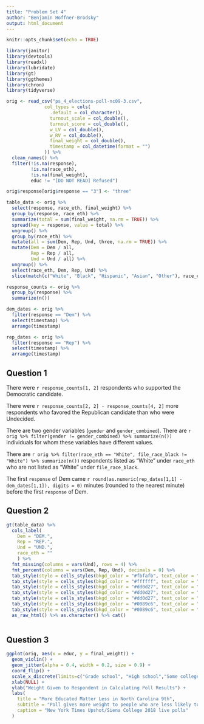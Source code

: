 ```yaml
---
title: "Problem Set 4"
author: "Benjamin Hoffner-Brodsky"
output: html_document
---
```


```r
knitr::opts_chunk$set(echo = TRUE)

library(janitor)
library(devtools)
library(readxl)
library(lubridate)
library(gt)
library(ggthemes)
library(chron)
library(tidyverse)

orig <- read_csv("ps_4_elections-poll-nc09-3.csv",
              col_types = cols(
                .default = col_character(),
                turnout_scale = col_double(),
                turnout_score = col_double(),
                w_LV = col_double(),
                w_RV = col_double(),
                final_weight = col_double(),
                timestamp = col_datetime(format = "")
              )) %>% 
  clean_names() %>%
  filter(!is.na(response), 
         !is.na(race_eth), 
         !is.na(final_weight),
         educ != "[DO NOT READ] Refused") 

orig$response[orig$response == "3"] <- "three"

table_data <- orig %>% 
  select(response, race_eth, final_weight) %>% 
  group_by(response, race_eth) %>% 
  summarize(total = sum(final_weight, na.rm = TRUE)) %>% 
  spread(key = response, value = total) %>%
  ungroup() %>% 
  group_by(race_eth) %>% 
  mutate(all = sum(Dem, Rep, Und, three, na.rm = TRUE)) %>% 
  mutate(Dem = Dem / all,
         Rep = Rep / all,
         Und = Und / all) %>% 
  ungroup() %>% 
  select(race_eth, Dem, Rep, Und) %>% 
  slice(match(c("White", "Black", "Hispanic", "Asian", "Other"), race_eth)) 

response_counts <- orig %>% 
  group_by(response) %>% 
  summarize(n())

dem_dates <- orig %>% 
  filter(response == "Dem") %>% 
  select(timestamp) %>% 
  arrange(timestamp)

rep_dates <- orig %>% 
  filter(response == "Rep") %>% 
  select(timestamp) %>% 
  arrange(timestamp)

```
## Question 1

There were `r response_counts[1, 2]` respondents who supported the Democratic candidate.

There were `r response_counts[2, 2] - response_counts[4, 2]` more respondents who favored the Republican candidate than who were Undecided.

There are two gender variables (`gender` and `gender_combined`). There are `r orig %>% filter(gender != gender_combined) %>% summarize(n())` individuals for whom these variables have different values.

There are `r orig %>% filter(race_eth == "White", file_race_black != "White") %>% summarize(n())` respondents listed as “White” under `race_eth` who are not listed as “White” under `file_race_black`.

The first `response` of Dem came `r round(as.numeric(rep_dates[1,1] - dem_dates[1,1]), digits = 0)` minutes (rounded to the nearest minute) before the first `response` of Dem.

## Question 2

```r

gt(table_data) %>% 
  cols_label(
    Dem = "DEM.",
    Rep = "REP.",
    Und = "UND.",
    race_eth = ""
    ) %>% 
  fmt_missing(columns = vars(Und), rows = 4) %>% 
  fmt_percent(columns = vars(Dem, Rep, Und), decimals = 0) %>% 
  tab_style(style = cells_styles(bkgd_color = "#fbfafb", text_color = "#666666"), locations = cells_data()) %>%
  tab_style(style = cells_styles(bkgd_color = "#ffffff", text_color = "#666666"), locations = cells_data(columns = 1)) %>%
  tab_style(style = cells_styles(bkgd_color = "#dd0d27", text_color = "#ffffff"), locations = cells_data(columns = 3, rows = 1)) %>% 
  tab_style(style = cells_styles(bkgd_color = "#dd0d27", text_color = "#ffffff"), locations = cells_data(columns = 3, rows = 3)) %>%
  tab_style(style = cells_styles(bkgd_color = "#dd0d27", text_color = "#ffffff"), locations = cells_data(columns = 3, rows = 4)) %>% 
  tab_style(style = cells_styles(bkgd_color = "#0089c6", text_color = "#ffffff"), locations = cells_data(columns = 2, rows = 2)) %>% 
  tab_style(style = cells_styles(bkgd_color = "#0089c6", text_color = "#ffffff"), locations = cells_data(columns = 2, rows = 5)) %>% 
  as_raw_html() %>% as.character() %>% cat()
            
```

## Question 3

```r

ggplot(orig, aes(x = educ, y = final_weight)) +
  geom_violin() +
  geom_jitter(alpha = 0.4, width = 0.2, size = 0.9) +
  coord_flip() +
  scale_x_discrete(limits=c("Grade school", "High school","Some college or trade school", "Bachelors' degree", "Graduate or Professional Degree")) +
  xlab(NULL) +
  ylab("Weight Given to Respondent in Calculating Poll Results") +
  labs(
    title = "More Educated Matter Less in North Carolina 9th",
    subtitle = "Poll gives more weight to people who are less likely to participate in polls",
    caption = "New York Times Upshot/Siena College 2018 live polls"
  )

```

